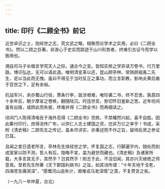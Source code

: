 ```yaml
---
---
---
```

title: 印行《二顾全书》前记
---




近世卓识之士，抱经世之志，究文武之略，相聚而论学术之实用，必曰《二顾全书》。然以二顾之巨著，非游心于史实而踪迹于山川形势者，终难引古证今而学以致用也。

溯自司马子长唱言学究天人之际，通古今之变。皆知实修之学非读万卷书，行万里路，博识弘达，无可以语此道。唯明清变革以还，昆山顾亭林、常熟顾祖禹二先生，足以当此而无愧。虽曰不得见于当时反正之事功，而立言彰教，影响炎黄后裔于百世之下，足有余裕。

抗战军兴，余亦蜀山行役，萧条行李，跋涉艰难，唯珍袭二书，终不忍舍。孰意四十余年后，朝夕摩挲之卷帙，翻随陆沉。时迍世变，弥切怀旧鉴新之思。近年坊间虽有出版，或顾此而失彼，终难并得《二顾全书》而再细读之。

顷间门人陈得清电告于海外觅得《二顾全书》完帙，不禁皤然兴起，喜不自胜。因此筹付印行，庶得流传广布，以供仁人志士建国之资，岂非万亿之幸乎！书成，采附《清史稿》二顾先生之传记，虽未尽详实，亦秉述而不作之旨，留待后贤之参证已耳。

且闻之昔日遗老所言，亭林先生挟经世之学，怀复国之志，行脚遍宇内，随处而别成室家以防不测，哲人有后，隐晦不宣，盖为避世而藏也。《清史稿》及诸家所载，大多言其无子，其然乎？岂其然乎！附志于此，不没旧闻，其亦兴灭继绝之师意焉。至若先生所著《天下郡国利病书》之旨，如其诗所谓：“十年天地干戈老，四海苍生痛哭深”，“感慨河山追失计，艰难戎马发深情”之意，不复赘言之矣。


（一九八一年仲夏，台北）